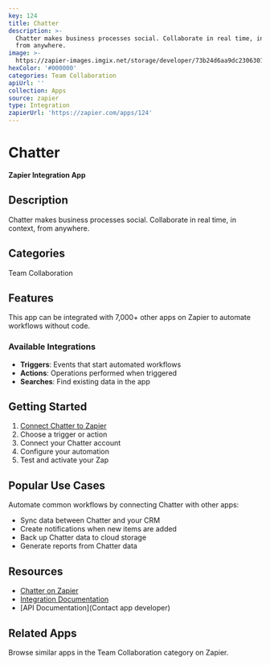 ```yaml
---
key: 124
title: Chatter
description: >-
  Chatter makes business processes social. Collaborate in real time, in context,
  from anywhere.
image: >-
  https://zapier-images.imgix.net/storage/developer/73b24d6aa9dc23063018b64a5e43248b.png?auto=format%2Ccompress&ixlib=python-3.0.0&q=50
hexColor: '#000000'
categories: Team Collaboration
apiUrl: ''
collection: Apps
source: zapier
type: Integration
zapierUrl: 'https://zapier.com/apps/124'
---
```

# Chatter

**Zapier Integration App**

## Description

Chatter makes business processes social. Collaborate in real time, in context, from anywhere.

## Categories

Team Collaboration

## Features

This app can be integrated with 7,000+ other apps on Zapier to automate workflows without code.

### Available Integrations

- **Triggers**: Events that start automated workflows
- **Actions**: Operations performed when triggered
- **Searches**: Find existing data in the app

## Getting Started

1. [Connect Chatter to Zapier](https://zapier.com/apps/124)
2. Choose a trigger or action
3. Connect your Chatter account
4. Configure your automation
5. Test and activate your Zap

## Popular Use Cases

Automate common workflows by connecting Chatter with other apps:

- Sync data between Chatter and your CRM
- Create notifications when new items are added
- Back up Chatter data to cloud storage
- Generate reports from Chatter data

## Resources

- [Chatter on Zapier](https://zapier.com/apps/124)
- [Integration Documentation](https://zapier.com/apps/124/integrations)
- [API Documentation](Contact app developer)

## Related Apps

Browse similar apps in the Team Collaboration category on Zapier.
